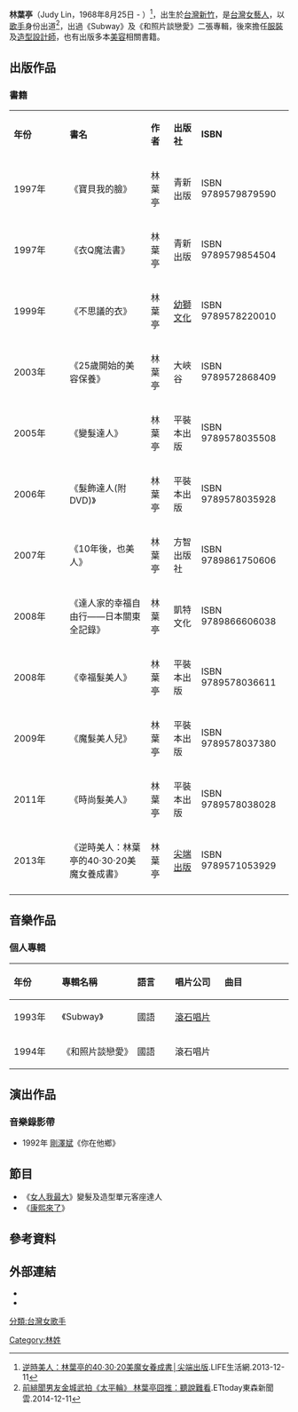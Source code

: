 {{藝人
|姓名 = 林葉亭
|類型 = 女藝人
|圖片 = 
|圖片尺寸 = 
|圖片簡介 = 
|本名 = 
|外文名 = 
|外文 =  
|羅馬拼音 = 
|英文名 = Judy Lin 
|暱稱 =NO.1凍齡美魔女 、造型達人
|其他藝名 = 
|民族 = 
|國籍 = {{ROC}}
|出生日期 = {{birth date and age|1968|8|25}}
|出生地點 = {{TWN}}[[新竹|新竹]]
|逝世日期 = 
|逝世地點 = 
|職業 = [[歌手|歌手]]、服裝造型[[設計師|設計師]]、日本服裝品牌台灣區[[顧問|顧問]]
|語言 = [[中文|中文]]、[[日文|日文]]、[[英文|英文]]
|教育程度 = [[日本|日本]][[文化服裝學院|文化服裝學院]]造型設計科
|宗教信仰 =
|配偶 = [[高人傑|高人傑]]
|兒女 = 二子
|父母 = 
|音樂類型 = [[國語流行音樂|國語流行音樂]]
|演奏樂器 = [[歌唱|歌唱]]
|出道地點 = {{TWN}}
|出道作品 = 《Subway》
|出道日期 = 1993年
|代表作品 = 《Subway》<br>《和照片談戀愛》
|活躍年代 = 1993年～至今
|唱片公司 = [[滾石唱片|滾石唱片]] (1993年～1994年)
|經紀公司 = [[滾石唱片|滾石唱片]] (1993年～1994年)
|網站 = 
|獎項 = 
|IMDb = 
}}
'''林葉亭'''（Judy Lin，1968年8月25日 - ）<ref>[http://m.life.tw/?app=view&no=92653 逆時美人：林葉亭的40‧30‧20美魔女養成書│尖端出版].LIFE生活網.2013-12-11 </ref>，出生於[[台灣|台灣]][[新竹|新竹]]，是[[台灣|台灣]][[女藝人|女藝人]]，以[[歌手|歌手]]身份出道<ref>[http://star.ettoday.net/news/437429 前緋聞男友金城武拍《太平輪》 林葉亭囧推：聽說難看].ETtoday東森新聞雲.2014-12-11</ref>，出過《Subway》及《和照片談戀愛》二張專輯，後來擔任[[服裝|服裝]]及[[造型|造型]][[設計師|設計師]]，也有出版多本[[美容|美容]]相關書籍。

==出版作品==
===書籍===
{| class="wikitable" 
|- align=center
| style="width:20%"|'''年份'''||'''書名'''||'''作者'''||'''出版社'''||'''ISBN'''
|-
|1997年||《寶貝我的臉》||林葉亭||青新出版||ISBN　9789579879590
|-
|1997年||《衣Q魔法書》||林葉亭||青新出版||ISBN　9789579854504
|-
|1999年||《不思議的衣》||林葉亭||[[幼獅文化|幼獅文化]]||ISBN　9789578220010
|-
|2003年||《25歲開始的美容保養》||林葉亭||大峽谷||ISBN　9789572868409
|-
|2005年||《變髮達人》||林葉亭||平裝本出版||ISBN　9789578035508
|-
|2006年||《髮飾達人(附DVD)》||林葉亭||平裝本出版||ISBN　9789578035928
|-
|2007年||《10年後，也美人》||林葉亭||方智出版社||ISBN　9789861750606
|-
|2008年||《達人家的幸福自由行——日本關東全記錄》||林葉亭||凱特文化||ISBN　9789866606038
|-
|2008年||《幸福髮美人》||林葉亭||平裝本出版||ISBN　9789578036611
|-
|2009年||《魔髮美人兒》||林葉亭||平裝本出版||ISBN　9789578037380
|-
|2011年||《時尚髮美人》||林葉亭||平裝本出版||ISBN　9789578038028
|-
|2013年||《逆時美人：林葉亭的40‧30‧20美魔女養成書》||林葉亭||[[尖端出版|尖端出版]]||ISBN　9789571053929
|-
|}

==音樂作品==
===個人專輯===
{| class="wikitable"
|-
!align="left" width="110px"| 年份 
!align="left" width="180px"| 專輯名稱
!align="left" width="100px"| 語言
!align="left" width="150px"| 唱片公司 
!align="left" width="230px"| 曲目
|-
|1993年||《Subway》||國語||[[滾石唱片|滾石唱片]]||{{hidden|曲目|
#吹泡泡等你
#Subway
#你的心，現在幾點鐘
#陰天，思念，含著淚
#有些愛難以說明
#愛上他是因為他像你
#愛，放在我心上
#分手總在下雨天
#心情的新衣裳
#這就是我的溫柔}}
|-
|1994年||《和照片談戀愛》||國語||滾石唱片||{{hidden|曲目|
#和照片談戀愛
#笑著說再見
#他人男友我的你
#Happy Birthday To Me
#學得太像
#愛是殘酷的
#學不會怪你
#放晴
#今天的濕度適合流眼淚
#戀愛同意書}}
|}

==演出作品==
===音樂錄影帶===
*1992年 [[剛澤斌|剛澤斌]]《你在他鄉》

==節目==
*《[[女人我最大|女人我最大]]》變髮及造型單元客座達人
*《[[康熙來了|康熙來了]]》

==參考資料==
{{reflist}}

==外部連結==
*{{facebook|LINYEHTINGfanclub}}
*{{instagram|LIN_YEHTING}}

[[分類:台灣女歌手|分類:台灣女歌手]]
[[Category:林姓|Category:林姓]]